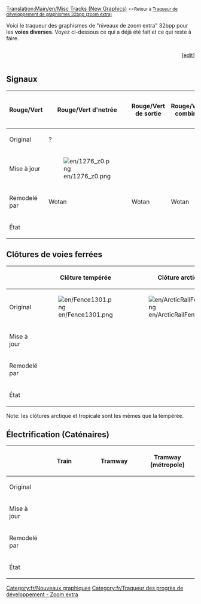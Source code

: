 [[Translation:Main/en/Misc Tracks (New Graphics)]]
{{fr/Table des matières gauche}}
<small><<Retour à [[Main/fr/Traqueur de développement de graphismes 32bpp (zoom extra)|Traqueur de développement de graphismes 32bpp (zoom extra)]]</small>

Voici le traqueur des graphismes de "niveaux de zoom extra" 32bpp pour les '''voies diverses'''. Voyez ci-dessous ce qui a déjà été fait et ce qui reste à faire.


<!-- merci de mettre à jour la barre de progression après avoir édité ici: 
http://wiki.openttd.org/?title=Template:Barre_de_progression_du_traqueur_32bpp/Fr&action=edit 
-->
<div><div style="display: table-cell; width:100%">{{fr/Barre de progression du traqueur 32bpp|voies diverses}}</div><div style="display: table-cell">[<span class="plainlinks">[http://wiki.openttd.org/?title=Template:Barre_de_progression_du_traqueur_32bpp/Fr&action=edit edit]</span>]</div></div>


<onlyinclude>
==Signaux==


{| border=1 style="background:#e7ebff;"
!width=150| Rouge/Vert
!width=150| Rouge/Vert d'netrée
!width=150| Rouge/Vert de sortie
!width=150| Rouge/Vert combiné
!width=150| Rouge/Vert PBS
!width=150| Rouge/Vert PBS d'entrée
|-
!Original
| ?
|
|
|
|
|-
!Mise à jour
| [[File:en/1276 z0.png]]
|
|
|
|
|-
!Remodelé par
|Wotan
|Wotan
|Wotan
|Wotan
|Wotan
|-
!État
{{fr/Fait}}
{{fr/Fait}}
{{fr/Fait}}
{{fr/Fait}}
{{fr/Fait}}
|}


==Clôtures de voies ferrées==
{| border=1 style="background:#e7ebff;"
!
!width=150| Clôture tempérée
!width=150| Clôture arctique
!width=150| Clôture tropicale
!width=150| Clôture du pays des jouets
|-
!Original
|[[File:en/Fence1301.png]]
|[[File:en/ArcticRailFence.png]]
|[[File:en/TropicalRailFence.png]]
|[[File:en/ToylandRailFence.png]]
|-
!Mise à jour
|
|
|
|
|-
!Remodelé par
|
|
|
|
|-
!État
{{fr/Fait}}
{{fr/Fait}}
{{fr/Fait}}
{{fr/Non réclamé}}
|}
Note: les clôtures arctique et tropicale sont les mêmes que la tempérée.


==Électrification (Caténaires)==

{| border=1 style="background:#e7ebff;"
!
!width=150| Train
!width=150| Tramway
!width=150| Tramway (métropole)
|-
!Original
| 
|
|
|-
!Mise à jour
|
|
|
|-
!Remodelé par
|
|
|
|-
!État
{{fr/Fait}}
{{fr/Non réclamé}}
{{fr/Non réclamé}}
|}

</onlyinclude>


{{fr/Navbox Développement graphique}}

[[Category:fr/Nouveaux graphiques]][[Category:fr/Traqueur des progrès de développement - Zoom extra]]